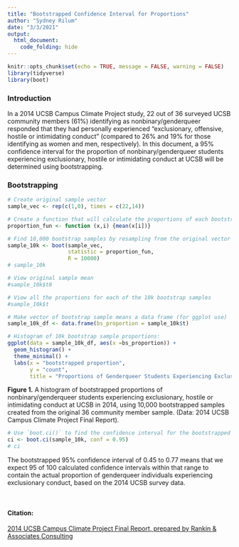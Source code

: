 ```yaml
---
title: "Bootstrapped Confidence Interval for Proportions"
author: "Sydney Rilum"
date: "3/3/2021"
output: 
  html_document:
    code_folding: hide
---
```


```r
knitr::opts_chunk$set(echo = TRUE, message = FALSE, warning = FALSE)
library(tidyverse)
library(boot)
```

### Introduction

In a 2014 UCSB Campus Climate Project study, 22 out of 36 surveyed UCSB community members (61%) identifying as nonbinary/genderqueer responded that they had personally experienced “exclusionary, offensive, hostile or intimidating conduct” (compared to 26% and 19% for those identifying as women and men, respectively). In this document, a 95% confidence interval for the proportion of nonbinary/genderqueer students experiencing exclusionary, hostile or intimidating conduct at UCSB will be determined using bootstrapping. 

### Bootstrapping

```r
# Create original sample vector
sample_vec <- rep(c(1,0), times = c(22,14))

# Create a function that will calculate the proportions of each bootstrapped sample
proportion_fun <- function (x,i) {mean(x[i])}

# Find 10,000 bootstrap samples by resampling from the original vector and calculating the proportions of eahc (using the proportions function)
sample_10k <- boot(sample_vec, 
                   statistic = proportion_fun,
                   R = 10000)
# sample_10k
```

```r
# View original sample mean
#sample_10k$t0

# View all the proportions for each of the 10k bootstrap samples
#sample_10k$t 

# Make vector of bootstrap sample means a data frame (for ggplot use) 
sample_10k_df <- data.frame(bs_proportion = sample_10k$t)

# Histogram of 10k bootstrap sample proportions:
ggplot(data = sample_10k_df, aes(x =bs_proportion)) +
  geom_histogram() +
  theme_minimal() +
  labs(x = "bootstrapped proportion",
       y = "count",
       title = "Proportions of Genderqueer Students Experiencing Exclusionary Conduct")
```

**Figure 1.** A histogram of bootstrapped proportions of nonbinary/genderqueer students experiencing exclusionary, hostile or intimidating conduct at UCSB in 2014, using 10,000 bootstrapped samples created from the original 36 community member sample. (Data: 2014 UCSB Campus Climate Project Final Report).

```r
# Use `boot.ci()` to find the confidence interval for the bootstrapped distribution (with 10k bootstrapped means):
ci <- boot.ci(sample_10k, conf = 0.95)
# ci
```

The bootstrapped 95% confidence interval of 0.45 to 0.77 means that we expect 95 of 100 calculated confidence intervals within that range to contain the actual proportion of genderqueer individuals experiencing exclusionary conduct, based on the 2014 UCSB survey data.

<br>

#### Citation:

[2014 UCSB Campus Climate Project Final Report, prepared by Rankin & Associates Consulting](http://campusclimate.ucop.edu/_common/files/pdf-climate/ucsb-full-report.pdf)
